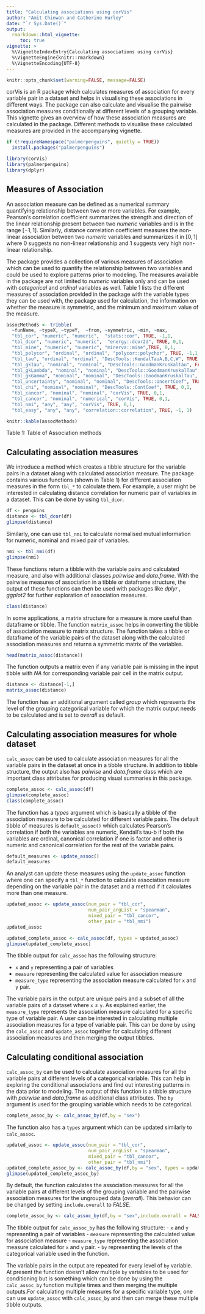 ```yaml
---
title: "Calculating associations using corVis"
author: "Amit Chinwan and Catherine Hurley"
date: "`r Sys.Date()`"
output: 
  rmarkdown::html_vignette:
     toc: true
vignette: >
  %\VignetteIndexEntry{Calculating associations using corVis}
  %\VignetteEngine{knitr::rmarkdown}
  %\VignetteEncoding{UTF-8}
---
```



```r
knitr::opts_chunk$set(warning=FALSE, message=FALSE)
```

corVis is an R package which calculates measures of association for every variable pair in a dataset and helps in visualising these associations in different ways. The package can also calculate and visualise the pairwise association measures conditionally at different levels of a grouping variable. This vignette gives an overview of how these association measures are calculated in the package. Different methods to visualise these calculated measures are provided in the accompanying vignette.  


```r
if (!requireNamespace("palmerpenguins", quietly = TRUE))
  install.packages("palmerpenguins")

library(corVis)
library(palmerpenguins)
library(dplyr)
```


## Measures of Association

An association measure can be defined as a numerical summary quantifying relationship between two or more variables. For example, Pearson's correlation coefficient summarizes the strength and direction of the linear relationship present between two *numeric* variables and is in the range $[-1,1]$. Similarly, distance correlation coefficient measures the non-linear association between two *numeric* variables and summarizes it in $[0,1]$ where $0$ suggests no non-linear relationship and $1$ suggests very high non-linear relationship.

The package provides a collection of various measures of association which can be used to quantify the relationship between two variables and could be used to explore patterns prior to modeling. The measures available in the package are not limited to *numeric* variables only and can be used with *categorical* and *ordinal* variables as well. Table 1 lists the different measures of association provided in the package with the variable types they can be used with, the package used for calculation, the information on whether the measure is symmetric, and the minimum and maximum value of the measure.
```r
assocMethods <- tribble(
  ~funName, ~typeX, ~typeY,  ~from, ~symmetric, ~min, ~max,
  "tbl_cor", "numeric", "numeric",  "stats::cor", TRUE, -1,1,
  "tbl_dcor", "numeric", "numeric",  "energy::dcor2d", TRUE, 0,1,
  "tbl_mine", "numeric", "numeric", "minerva::mine",TRUE, 0,1,
  "tbl_polycor", "ordinal", "ordinal", "polycor::polychor", TRUE, -1,1,
  "tbl_tau", "ordinal", "ordinal", "DescTools::KendalTauA,B,C,W", TRUE, -1,1,
  "tbl_gkTau", "nominal", "nominal", "DescTools::GoodmanKruskalTau", FALSE, 0,1,
  "tbl_gkLambda", "nominal", "nominal", "DescTools::GoodmanKruskalTau", TRUE, 0,1,
  "tbl_gkGamma", "nominal", "nominal", "DescTools::GoodmanKruskalTau", TRUE, 0,1,
  "tbl_uncertainty", "nominal", "nominal", "DescTools::UncertCoef", TRUE, 0,1,
  "tbl_chi", "nominal", "nominal", "DescTools::ContCoef", TRUE, 0,1,
  "tbl_cancor", "nominal", "nominal", "corVis", TRUE, 0,1,
  "tbl_cancor", "nominal", "numerical", "corVis", TRUE, 0,1,
  "tbl_nmi", "any", "any", "corVis", TRUE, 0,1,
  "tbl_easy", "any", "any", "correlation::correlation", TRUE, -1, 1)

knitr::kable(assocMethods)
```
Table 1: Table of Association methods


## Calculating association measures

We introduce a method which creates a tibble structure for the variable pairs in a dataset along with calculated association measure. The package contains various functions (shown in Table 1) for different association measures in the form `tbl_*` to calculate them. For example, a user might be interested in calculating distance correlation for numeric pair of variables in a dataset. This can be done by using `tbl_dcor`. 

```r
df <- penguins
distance <- tbl_dcor(df)
glimpse(distance)
```

Similarly, one can use `tbl_nmi` to calculate normalised mutual information for numeric, nominal and mixed pair of variables.
```r
nmi <- tbl_nmi(df)
glimpse(nmi)
```

These functions return a tibble with the variable pairs and calculated measure, and also with additional classes *pairwise* and *data.frame*. With the pairwise measures of association in a tibble or dataframe structure, the output of these functions can then be used with packages like _dplyr_ , _ggplot2_ for further exploration of association measures. 

```r
class(distance)
```


In some applications, a matrix structure for a measure is more useful than dataframe or tibble. The function `matrix_assoc` helps in converting the tibble of association measure to matrix structure. The function takes a tibble or dataframe of the variable pairs of the dataset along with the calculated association measures and returns a symmetric matrix of the variables.
```r
head(matrix_assoc(distance))
```
The function outputs a matrix even if any variable pair is missing in the input tibble with  *NA* for corresponding variable pair cell in the matrix output.
```r
distance <- distance[-1,]
matrix_assoc(distance)
```

The function has an additional argument called *group* which represents the level of the grouping categorical variable for which the matrix output needs to be calculated and is set to *overall* as default. 


## Calculating association measures for whole dataset

`calc_assoc` can be used to calculate association measures for all the variable pairs in the dataset at once in a tibble structure. In addition to tibble structure, the output also has *paiwise* and *data.frame* class which are important class attributes for producing visual summaries in this package. 

```r
complete_assoc <- calc_assoc(df)
glimpse(complete_assoc)
class(complete_assoc)
```

The function has a *types* argument which is basically a tibble of the association measure to be calculated for different variable pairs. The default tibble of measures is `default_assoc()` which calculates Pearson's correlation if both the variables are numeric, Kendall's tau-b if both the variables are ordinal, canonical correlation if one is factor and other is numeric and canonical correlation for the rest of the variable pairs. 

```r
default_measures <- update_assoc()
default_measures
```


An analyst can update these measures using the `update_assoc` function where one can specify a `tbl_*` function to calculate association measure depending on the variable pair in the dataset and a method if it calculates more than one measure.

```r
updated_assoc <- update_assoc(num_pair = "tbl_cor",
                              num_pair_argList = "spearman",
                              mixed_pair = "tbl_cancor",
                              other_pair = "tbl_nmi")
updated_assoc

updated_complete_assoc <- calc_assoc(df, types = updated_assoc)
glimpse(updated_complete_assoc)
```

The tibble output for `calc_assoc` has the following structure:

  - `x` and `y` representing a pair of variables
  - `measure` representing the calculated value for association measure
  - `measure_type` representing the association measure calculated for `x` and `y` pair.
  
The variable pairs in the output are unique pairs and a subset of all the variable pairs of a dataset where `x` $\neq$ `y`. As explained earlier, the `measure_type` represents the association measure calculated for a specific type of variable pair. A user can be interested in calculating multiple association measures for a type of variable pair. This can be done by using the `calc_assoc` and `update_assoc` together for calculating different association measures and then merging the output tibbles. 

## Calculating conditional association

`calc_assoc_by` can be used to calculate association measures for all the variable pairs at different levels of a categorical variable. This can help in exploring the conditional associations and find out interesting patterns in the data prior to modeling. The output of this function is a tibble structure with _pairwise_ and _data.frame_ as additional class attributes. The `by` argument is used for the grouping variable which needs to be categorical. 
```r
complete_assoc_by <- calc_assoc_by(df,by = "sex")
```

The function also has a `types` argument which can be updated similarly to `calc_assoc`. 
```r
updated_assoc <- update_assoc(num_pair = "tbl_cor",
                              num_pair_argList = "spearman",
                              mixed_pair = "tbl_cancor",
                              other_pair = "tbl_nmi")
updated_complete_assoc_by <- calc_assoc_by(df,by = "sex", types = updated_assoc)
glimpse(updated_complete_assoc_by)
```

By default, the function calculates the association measures for all the variable pairs at different levels of the grouping variable and the pairwise association measures for the ungrouped data (*overall*). This behavior can be changed by setting `include.overall` to *FALSE*.

```r
complete_assoc_by <- calc_assoc_by(df,by = "sex",include.overall = FALSE)
```

The tibble output for `calc_assoc_by` has the following structure:
  - `x` and `y` representing a pair of variables
  - `measure` representing the calculated value for association measure
  - `measure_type` representing the association measure calculated for `x` and `y` pair.
  - `by` representing the levels of the categorical variable used in the function. 
 
The variable pairs in the output are repeated for every level of `by` variable. At present the function doesn't allow multiple `by` variables to be used for conditioning but is something which can be done by using the `calc_assoc_by` function multiple times and then merging the multiple outputs.For calculating multiple measures for a specific variable type, one can use `update_assoc` with `calc_assoc_by` and then can merge these multiple tibble outputs.




